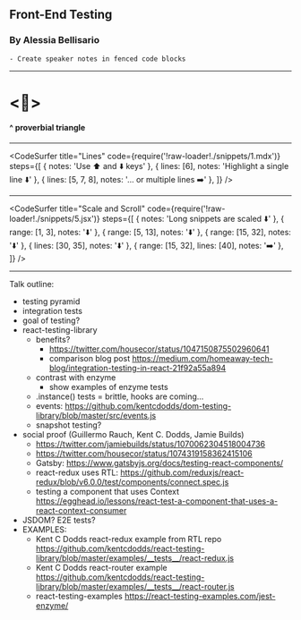 

<Head>
  <title>Front-end testing</title>
</Head>

## Front-End Testing

### By Alessia Bellisario

```notes
- Create speaker notes in fenced code blocks
```

---

# <🔺>

#### ^ proverbial triangle

---

<CodeSurfer
  title="Lines"
  code={require('!raw-loader!./snippets/1.mdx')}
  steps={[
    { notes: 'Use ⬆️ and ⬇️ keys' },
    { lines: [6], notes: 'Highlight a single line ⬇️' },
    { lines: [5, 7, 8], notes: '... or multiple lines ➡️' },
  ]}
/>

---

<CodeSurfer
  title="Scale and Scroll"
  code={require('!raw-loader!./snippets/5.jsx')}
  steps={[
    { notes: 'Long snippets are scaled ⬇️' },
    { range: [1, 3], notes: '⬇️' },
    { range: [5, 13], notes: '⬇️' },
    { range: [15, 32], notes: '⬇️' },
    { lines: [30, 35], notes: '⬇️' },
    { range: [15, 32], lines: [40], notes: '➡️' },
  ]}
/>

---

Talk outline:

- testing pyramid
- integration tests
- goal of testing?
- react-testing-library
  - benefits?
    - https://twitter.com/housecor/status/1047150875502960641
    - comparison blog post https://medium.com/homeaway-tech-blog/integration-testing-in-react-21f92a55a894
  - contrast with enzyme
    - show examples of enzyme tests
  - .instance() tests = brittle, hooks are coming...
  - events: https://github.com/kentcdodds/dom-testing-library/blob/master/src/events.js
  - snapshot testing?
- social proof (Guillermo Rauch, Kent C. Dodds, Jamie Builds)
  - https://twitter.com/jamiebuilds/status/1070062304518004736
  - https://twitter.com/housecor/status/1074319158362415106
  - Gatsby: https://www.gatsbyjs.org/docs/testing-react-components/
  - react-redux uses RTL: https://github.com/reduxjs/react-redux/blob/v6.0.0/test/components/connect.spec.js
  - testing a component that uses Context https://egghead.io/lessons/react-test-a-component-that-uses-a-react-context-consumer
- JSDOM? E2E tests?
- EXAMPLES:
  - Kent C Dodds react-redux example from RTL repo https://github.com/kentcdodds/react-testing-library/blob/master/examples/__tests__/react-redux.js
  - Kent C Dodds react-router example https://github.com/kentcdodds/react-testing-library/blob/master/examples/__tests__/react-router.js
  - react-testing-examples https://react-testing-examples.com/jest-enzyme/

